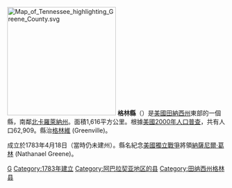{{Otheruses|格林縣|subject=美國田納西州的一個縣|other=同名的縣}}
[[File:Map_of_Tennessee_highlighting_Greene_County.svg|250px]]
'''格林縣'''（{{lang-en|Greene County}}）是[[美國|美國]][[田納西州|田納西州]]東部的一個縣，南鄰[[北卡羅萊納州|北卡羅萊納州]]。面積1,616平方公里。根據[[美國2000年人口普查|美國2000年人口普查]]，共有人口62,909。縣治[[格林維_(田納西州)|格林維]] (Greenville)。

成立於1783年4月18日（當時仍未建州）。縣名紀念[[美國獨立戰爭|美國獨立戰爭]]將領[[納薩尼爾·葛林|納薩尼爾·葛林]] (Nathanael Greene)。
{{Tennessee-stub}}

[[Category:田納西州行政區劃|G]]
[[Category:1783年建立|Category:1783年建立]]
[[Category:阿巴拉契亚地区的县|Category:阿巴拉契亚地区的县]]
[[Category:田纳西州格林县|Category:田纳西州格林县]]